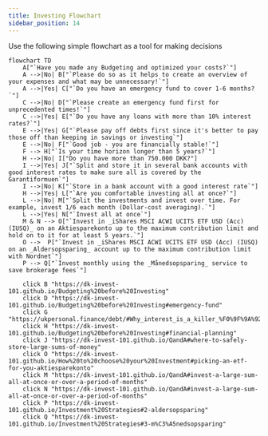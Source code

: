 ```yaml
---
title: Investing Flowchart
sidebar_position: 14
---
```


Use the following simple flowchart as a tool for making decisions
<br/>
```mermaid
flowchart TD
    A["`Have you made any Budgeting and optimized your costs?`"]
    A -->|No| B["`Please do so as it helps to create an overview of your expenses and what may be unnecessary!`"]
    A -->|Yes| C["`Do you have an emergency fund to cover 1-6 months?`"]
    C -->|No| D["`Please create an emergency fund first for unprecedented times!`"]
    C -->|Yes| E["`Do you have any loans with more than 10% interest rates?`"]
    E -->|Yes| G["`Please pay off debts first since it's better to pay those off than keeping in savings or investing`"]
    E -->|No| F["`Good job - you are financially stable!`"]
    F --> H["`Is your time horizon longer than 5 years?`"]
    H -->|No| I["Do you have more than 750.000 DKK?"]
    I -->|Yes| J["`Split and store it in several bank accounts with good interest rates to make sure all is covered by the Garantiformuen`"]
    I -->|No| K["`Store in a bank account with a good interest rate`"]
    H -->|Yes| L["`Are you comfortable investing all at once?`"]
    L -->|No| M["`Split the investments and invest over time. For example, invest 1/6 each month (Dollar-cost averaging).`"]
    L -->|Yes| N["`Invest all at once`"]
    M & N --> O["`Invest in _iShares MSCI ACWI UCITS ETF USD (Acc) (IUSQ)_ on an Aktiesparekonto up to the maximum contribution limit and hold on to it for at least 5 years.`"]
    O -->  P["`Invest in _iShares MSCI ACWI UCITS ETF USD (Acc) (IUSQ) on an _Aldersopsparing_ account up to the maximum contribution limit with Nordnet`"] 
    P --> Q["`Invest monthly using the _Månedsopsparing_ service to save brokerage fees`"]

    click B "https://dk-invest-101.github.io/Budgeting%20before%20Investing"
    click D "https://dk-invest-101.github.io/Budgeting%20before%20Investing#emergency-fund"
    click G "https://ukpersonal.finance/debt/#Why_interest_is_a_killer_%F0%9F%9A%92"
    click H "https://dk-invest-101.github.io/Budgeting%20before%20Investing#financial-planning"
    click J "https://dk-invest-101.github.io/QandA#where-to-safely-store-large-sums-of-money"
    click O "https://dk-invest-101.github.io/How%20to%20choose%20your%20Investment#picking-an-etf-for-you-aktiesparekonto"
    click M "https://dk-invest-101.github.io/QandA#invest-a-large-sum-all-at-once-or-over-a-period-of-months"
    click N "https://dk-invest-101.github.io/QandA#invest-a-large-sum-all-at-once-or-over-a-period-of-months"
    click P "https://dk-invest-101.github.io/Investment%20Strategies#2-aldersopsparing"
    click Q "https://dk-invest-101.github.io/Investment%20Strategies#3-m%C3%A5nedsopsparing"
```



